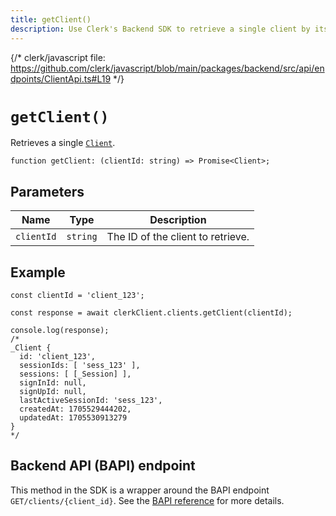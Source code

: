 ```yaml
---
title: getClient()
description: Use Clerk's Backend SDK to retrieve a single client by its ID.
---
```


{/* clerk/javascript file: https://github.com/clerk/javascript/blob/main/packages/backend/src/api/endpoints/ClientApi.ts#L19 */}

# `getClient()`

Retrieves a single [`Client`](/docs/references/javascript/client).

```tsx
function getClient: (clientId: string) => Promise<Client>;
```

## Parameters

| Name | Type | Description |
| --- | --- | --- |
| `clientId` | `string` | The ID of the client to retrieve. |

## Example

```tsx
const clientId = 'client_123';

const response = await clerkClient.clients.getClient(clientId);

console.log(response);
/*
_Client {
  id: 'client_123',
  sessionIds: [ 'sess_123' ],
  sessions: [ [_Session] ],
  signInId: null,
  signUpId: null,
  lastActiveSessionId: 'sess_123',
  createdAt: 1705529444202,
  updatedAt: 1705530913279
}
*/
```

## Backend API (BAPI) endpoint

This method in the SDK is a wrapper around the BAPI endpoint `GET/clients/{client_id}`. See the [BAPI reference](https://clerk.com/docs/reference/backend-api/tag/Clients#operation/GetClient) for more details.
